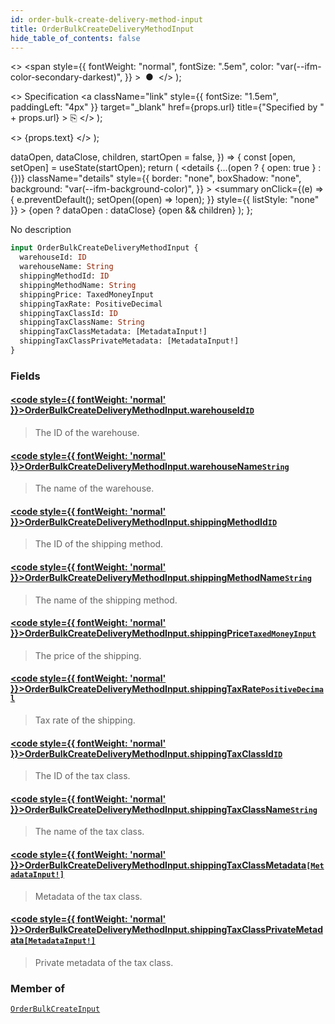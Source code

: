```yaml
---
id: order-bulk-create-delivery-method-input
title: OrderBulkCreateDeliveryMethodInput
hide_table_of_contents: false
---
```


  <>
    <span
      style={{
        fontWeight: "normal",
        fontSize: ".5em",
        color: "var(--ifm-color-secondary-darkest)",
      }}
    >
      &nbsp;●&nbsp;
    </span>
  </>
);

  <>
    Specification
    <a
      className="link"
      style={{ fontSize: "1.5em", paddingLeft: "4px" }}
      target="\_blank"
      href={props.url}
      title={"Specified by " + props.url}
    >
      ⎘
    </a>
  </>
);

  <>
    <span className={props.class}>{props.text}</span>
  </>
);


  dataOpen,
  dataClose,
  children,
  startOpen = false,
}) => {
  const [open, setOpen] = useState(startOpen);
  return (
    <details
      {...(open ? { open: true } : {})}
      className="details"
      style={{
        border: "none",
        boxShadow: "none",
        background: "var(--ifm-background-color)",
      }}
    >
      <summary
        onClick={(e) => {
          e.preventDefault();
          setOpen((open) => !open);
        }}
        style={{ listStyle: "none" }}
      >
        {open ? dataOpen : dataClose}
      </summary>
      {open && children}
    </details>
  );
};

No description

```graphql
input OrderBulkCreateDeliveryMethodInput {
  warehouseId: ID
  warehouseName: String
  shippingMethodId: ID
  shippingMethodName: String
  shippingPrice: TaxedMoneyInput
  shippingTaxRate: PositiveDecimal
  shippingTaxClassId: ID
  shippingTaxClassName: String
  shippingTaxClassMetadata: [MetadataInput!]
  shippingTaxClassPrivateMetadata: [MetadataInput!]
}
```

### Fields

#### [<code style={{ fontWeight: 'normal' }}>OrderBulkCreateDeliveryMethodInput.<b>warehouseId</b></code>](#)<Bullet />[`ID`](../../../api-reference/miscellaneous/scalars/id) <Badge class="badge badge--secondary" text="scalar"/>

> The ID of the warehouse.

#### [<code style={{ fontWeight: 'normal' }}>OrderBulkCreateDeliveryMethodInput.<b>warehouseName</b></code>](#)<Bullet />[`String`](../../../api-reference/miscellaneous/scalars/string) <Badge class="badge badge--secondary" text="scalar"/>

> The name of the warehouse.

#### [<code style={{ fontWeight: 'normal' }}>OrderBulkCreateDeliveryMethodInput.<b>shippingMethodId</b></code>](#)<Bullet />[`ID`](../../../api-reference/miscellaneous/scalars/id) <Badge class="badge badge--secondary" text="scalar"/>

> The ID of the shipping method.

#### [<code style={{ fontWeight: 'normal' }}>OrderBulkCreateDeliveryMethodInput.<b>shippingMethodName</b></code>](#)<Bullet />[`String`](../../../api-reference/miscellaneous/scalars/string) <Badge class="badge badge--secondary" text="scalar"/>

> The name of the shipping method.

#### [<code style={{ fontWeight: 'normal' }}>OrderBulkCreateDeliveryMethodInput.<b>shippingPrice</b></code>](#)<Bullet />[`TaxedMoneyInput`](../../../api-reference/orders/inputs/taxed-money-input) <Badge class="badge badge--secondary" text="input"/>

> The price of the shipping.

#### [<code style={{ fontWeight: 'normal' }}>OrderBulkCreateDeliveryMethodInput.<b>shippingTaxRate</b></code>](#)<Bullet />[`PositiveDecimal`](../../../api-reference/miscellaneous/scalars/positive-decimal) <Badge class="badge badge--secondary" text="scalar"/>

> Tax rate of the shipping.

#### [<code style={{ fontWeight: 'normal' }}>OrderBulkCreateDeliveryMethodInput.<b>shippingTaxClassId</b></code>](#)<Bullet />[`ID`](../../../api-reference/miscellaneous/scalars/id) <Badge class="badge badge--secondary" text="scalar"/>

> The ID of the tax class.

#### [<code style={{ fontWeight: 'normal' }}>OrderBulkCreateDeliveryMethodInput.<b>shippingTaxClassName</b></code>](#)<Bullet />[`String`](../../../api-reference/miscellaneous/scalars/string) <Badge class="badge badge--secondary" text="scalar"/>

> The name of the tax class.

#### [<code style={{ fontWeight: 'normal' }}>OrderBulkCreateDeliveryMethodInput.<b>shippingTaxClassMetadata</b></code>](#)<Bullet />[`[MetadataInput!]`](../../../api-reference/miscellaneous/inputs/metadata-input) <Badge class="badge badge--secondary" text="list"/> <Badge class="badge badge--secondary" text="input"/>

> Metadata of the tax class.

#### [<code style={{ fontWeight: 'normal' }}>OrderBulkCreateDeliveryMethodInput.<b>shippingTaxClassPrivateMetadata</b></code>](#)<Bullet />[`[MetadataInput!]`](../../../api-reference/miscellaneous/inputs/metadata-input) <Badge class="badge badge--secondary" text="list"/> <Badge class="badge badge--secondary" text="input"/>

> Private metadata of the tax class.

### Member of

[`OrderBulkCreateInput`](../../../api-reference/orders/inputs/order-bulk-create-input) <Badge class="badge badge--secondary" text="input"/>
